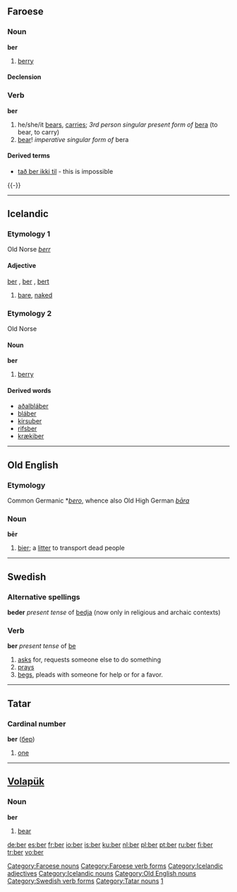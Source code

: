 {{see|beer|berr}}
==Faroese==

===Noun===
'''ber''' {{n}}

# [[berry]]

====Declension====
{{fo-decl-noun-n22|ber}}

===Verb===
{{fo-conj-54|b|e|r|o|a|ó}}
'''ber'''

# he/she/it [[bears]], [[carries]]; ''3rd person singular present form of'' [[bera#Faroese|bera]] (to bear, to carry)
# [[bear]]! ''imperative singular form of'' bera

====Derived terms====
*[[tað ber ikki til]] - this is impossible
{{-}}

[[Category:Faroese nouns]]
[[Category:Faroese verb forms]]

----

==Icelandic==

===Etymology 1===
Old Norse ''[[berr]]''

====Adjective====
[[ber]] {{m}}, [[ber]] {{f}}, [[bert]] {{n}}

# [[bare]], [[naked]]

{{Icelandic declension hk sb 01 j|ber}}
===Etymology 2===
Old Norse

====Noun====
'''ber''' {{n}}

# [[berry]]

====Derived words====
* [[aðalbláber]]
* [[bláber]]
* [[kirsuber]]
* [[rifsber]]
* [[krækiber]]

[[Category:Icelandic adjectives]]
[[Category:Icelandic nouns]]

----

==Old English==

===Etymology===
Common Germanic *''[[bero]]'', whence also Old High German ''[[bāra]]''

===Noun===
'''bēr''' {{f}}

# [[bier]]; a [[litter]] to transport dead people

[[Category:Old English nouns]]

----

==Swedish==

===Alternative spellings===
'''beder''' ''present tense'' of [[bedja]] (now only in religious and archaic contexts)

===Verb===
'''ber''' ''present tense'' of [[be]]

# [[ask]]s for, requests someone else to do something
# [[pray]]s
# [[beg]]s, pleads with someone for help or for a favor.

[[Category:Swedish verb forms]]

----

==Tatar==

===Cardinal number===
'''ber''' ([[бер]])

# {{cardinal|lang=tt}} [[one]]

[[Category:Tatar nouns]]
[[Category:tt:Cardinal numbers|1]]

----

==[[Volapük]]==

===Noun===
'''ber'''

# [[bear]]

[[de:ber]]
[[es:ber]]
[[fr:ber]]
[[io:ber]]
[[is:ber]]
[[ku:ber]]
[[nl:ber]]
[[pl:ber]]
[[pt:ber]]
[[ru:ber]]
[[fi:ber]]
[[tr:ber]]
[[vo:ber]]
